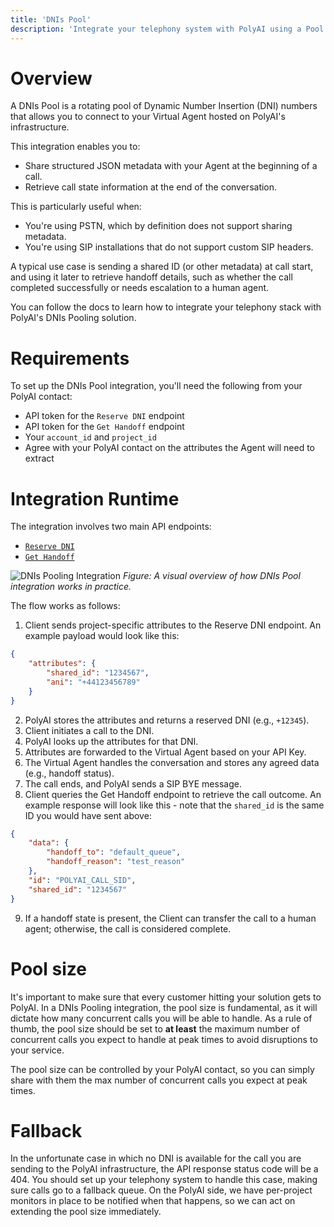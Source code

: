 ```yaml
---
title: 'DNIs Pool'
description: 'Integrate your telephony system with PolyAI using a Pool of DNIs.'
---
```


# Overview

A DNIs Pool is a rotating pool of Dynamic Number Insertion (DNI) numbers that allows you 
to connect to your Virtual Agent hosted on PolyAI's infrastructure. 

This integration enables you to:
- Share structured JSON metadata with your Agent at the beginning of a call.
- Retrieve call state information at the end of the conversation.

This is particularly useful when:
- You're using PSTN, which by definition does not support sharing metadata.
- You're using SIP installations that do not support custom SIP headers.

A typical use case is sending a shared ID (or other metadata) at call start, 
and using it later to retrieve handoff details, such as whether the call completed 
successfully or needs escalation to a human agent.

You can follow the docs to learn how to integrate your telephony stack with PolyAI's DNIs Pooling solution.


# Requirements
To set up the DNIs Pool integration, you'll need the following from your PolyAI contact:

- API token for the `Reserve DNI` endpoint
- API token for the `Get Handoff` endpoint
- Your `account_id` and `project_id`
- Agree with your PolyAI contact on the attributes the Agent will need to extract


# Integration Runtime

The integration involves two main API endpoints:
- [`Reserve DNI`](/api-reference/conversations/endpoint/dni-reservation)
- [`Get Handoff`](/api-reference/conversations/endpoint/get-handoff)

![DNIs Pooling Integration](/images/integrations/dnis-pooling-integration.jpg)
*Figure: A visual overview of how DNIs Pool integration works in practice.*

The flow works as follows:
1. Client sends project-specific attributes to the Reserve DNI endpoint. An example payload would look like this:
```json
{
    "attributes": {
        "shared_id": "1234567",
        "ani": "+44123456789"
    }
}
```
2. PolyAI stores the attributes and returns a reserved DNI (e.g., `+12345`).
3. Client initiates a call to the DNI.
4. PolyAI looks up the attributes for that DNI.
5. Attributes are forwarded to the Virtual Agent based on your API Key.
6. The Virtual Agent handles the conversation and stores any agreed data (e.g., handoff status).
7. The call ends, and PolyAI sends a SIP BYE message.
8. Client queries the Get Handoff endpoint to retrieve the call outcome. 
An example response will look like this - note that the `shared_id` is the same ID you would have sent above:
```json
{
    "data": {
        "handoff_to": "default_queue",
        "handoff_reason": "test_reason"
    },
    "id": "POLYAI_CALL_SID",
    "shared_id": "1234567"
}
```
9. If a handoff state is present, the Client can transfer the call to a human agent; otherwise, the call is considered complete.

# Pool size 
It's important to make sure that every customer hitting your solution gets to PolyAI.
In a DNIs Pooling integration, the pool size is fundamental, as it will dictate how many
concurrent calls you will be able to handle.
As a rule of thumb, the pool size should be set to **at least** the maximum number of 
concurrent calls you expect to handle at peak times to avoid disruptions to your service.

The pool size can be controlled by your PolyAI contact, so you can simply share with them
the max number of concurrent calls you expect at peak times.

# Fallback
In the unfortunate case in which no DNI is available for the call you are sending to the PolyAI infrastructure,
the API response status code will be a 404. You should set up your telephony system
to handle this case, making sure calls go to a fallback queue.
On the PolyAI side, we have per-project monitors in place to be notified when that happens,
so we can act on extending the pool size immediately.